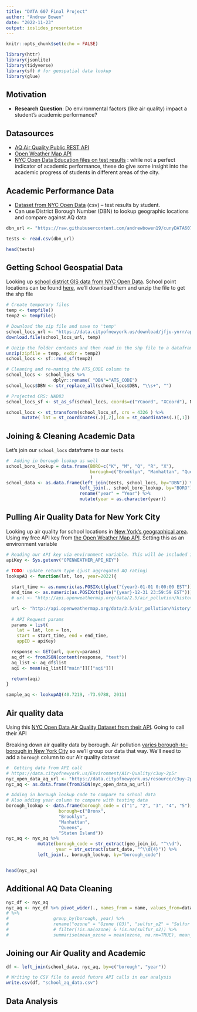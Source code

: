 ```yaml
---
title: "DATA 607 Final Project"
author: "Andrew Bowen"
date: "2022-11-23"
output: ioslides_presentation
---
```


```r
knitr::opts_chunk$set(echo = FALSE)
```

```r
library(httr)
library(jsonlite)
library(tidyverse)
library(sf) # for geospatial data lookup
library(glue)
```
## Motivation
- **Research Question**: Do environmental factors (like air quality) impact a student's academic performance?

## Datasources
- [AQ Air Quality Public REST API](https://docs.openaq.org/reference/introduction-1)
- [Open Weather Map API](https://openweathermap.org/api)
- [NYC Open Data Education files on test results](https://data.cityofnewyork.us/browse?category=Education&q=Test&sortBy=relevance) : while not a perfect indicator of academic performance, these do give some insight into the academic progress of students in different areas of the city.

## Academic Performance Data
- [Dataset from NYC Open Data](https://data.cityofnewyork.us/Education/2006-2012-Math-Test-Results-All-Students/3mrr-8h5c/data) (csv) -- test results by student.
- Can use District Borough Number (DBN) to lookup geographic locations and compare against AQ data
```r
dbn_url <- "https://raw.githubusercontent.com/andrewbowen19/cunyDATA607/main/projects/final_project/2006_-_2012__Math_Test_Results__-_All_Students.csv"

tests <- read.csv(dbn_url)

head(tests)
```



## Getting School Geospatial Data
Looking up [school district GIS data from NYC Open Data](https://data.cityofnewyork.us/Education/School-Districts/r8nu-ymqj). School point locations can be found [here](https://data.cityofnewyork.us/Education/School-Point-Locations/jfju-ynrr), we'll download them and unzip the file to get the shp file
```r
# Create temporary files
temp <- tempfile()
temp2 <- tempfile()

# Download the zip file and save to 'temp' 
school_locs_url <- "https://data.cityofnewyork.us/download/jfju-ynrr/application%2Fzip"
download.file(school_locs_url, temp)

# Unzip the folder contents and then read in the shp file to a dataframe
unzip(zipfile = temp, exdir = temp2)
school_locs <- sf::read_sf(temp2)
```

```r
# Cleaning and re-naming the ATS_CODE column to 
school_locs <- school_locs %>% 
                  dplyr::rename( "DBN"="ATS_CODE")
school_locs$DBN <- str_replace_all(school_locs$DBN, "\\s+", "")

# Projected CRS: NAD83
school_locs_sf <- st_as_sf(school_locs, coords=c("YCoord", "XCoord"), NAD83)

school_locs <- st_transform(school_locs_sf, crs = 4326 ) %>%
      mutate( lat = st_coordinates(.)[,2],lon = st_coordinates(.)[,1])
```

## Joining & Cleaning Academic Data
Let's join our `school_locs` dataframe to our `tests` 
```r
#  Adding in borough lookup as well
school_boro_lookup = data.frame(BORO=c("K", "M", "Q", "R", "X"),
                                borough=c("Brooklyn", "Manhattan", "Queens", "Staten Island", "Bronx")
                                )
school_data <- as.data.frame(left_join(tests, school_locs, by="DBN")) %>%
                            left_join(., school_boro_lookup, by="BORO") %>%
                            rename("year" = "Year") %>%
                            mutate(year = as.character(year))
```

## Pulling Air Quality Data for New York City

Looking up air quality for school locations in [New York's geographical area](https://www.latlong.net/place/new-york-city-ny-usa-1848.html). Using my free API key from [the Open Weather Map API](https://openweathermap.org/api). Setting this as an environment variable
```r
# Reading our API key via environment variable. This will be included in submission for reproduction
apiKey <- Sys.getenv("OPENWEATHER_API_KEY")

# TODO: update return type (just aggregated AQ rating)
lookupAQ <- function(lat, lon, year=2022){
  
  start_time <- as.numeric(as.POSIXct(glue("{year}-01-01 0:00:00 EST")))
  end_time <- as.numeric(as.POSIXct(glue("{year}-12-31 23:59:59 EST")))
  # url <- "http://api.openweathermap.org/data/2.5/air_pollution/history?lat={lat}&lon={lon}&start={start_time}&end={end_time}&appid={apiKey}"

  url <- "http://api.openweathermap.org/data/2.5/air_pollution/history"
  
  # API Request params
  params = list(
    lat = lat, lon = lon,
    start = start_time, end = end_time,
    appID = apiKey)

  response <- GET(url, query=params)
  aq_df <- fromJSON(content(response, "text"))
  aq_list <- aq_df$list
  aqi <- mean(aq_list[["main"]][["aqi"]])

  return(aqi)
}

sample_aq <- lookupAQ(40.7219, -73.9788, 2011)

```




## Air quality data
Using this [NYC Open Data Air Quality Dataset from their API](https://data.cityofnewyork.us/Environment/Air-Quality/c3uy-2p5r). Going to call their API


Breaking down air quality data by borough. Air pollution [varies borough-to-borough in New York City](https://vega.github.io/schema/vega-lite/v4.json) so we'll group our data that way. We'll need to add a `borough` column to our Air quality dataset
```r
#  Getting data from API call
# https://data.cityofnewyork.us/Environment/Air-Quality/c3uy-2p5r
nyc_open_data_aq_url <- "https://data.cityofnewyork.us/resource/c3uy-2p5r.json"
nyc_aq <- as.data.frame(fromJSON(nyc_open_data_aq_url))

# Adding in borough lookup code to compare to school data
# Also adding year column to compare with testing data
borough_lookup <- data.frame(borough_code = c("1", "2", "3", "4", "5"),
                    borough=c("Bronx",
                    "Brooklyn",
                    "Manhattan",
                    "Queens",
                    "Staten Island"))
nyc_aq <- nyc_aq %>%
            mutate(borough_code = str_extract(geo_join_id, "^\\d"),
                   year = str_extract(start_date, "^\\d{4}")) %>%
            left_join(., borough_lookup, by="borough_code")


head(nyc_aq)
```
## Additional AQ Data Cleaning
```r
nyc_df <- nyc_aq
nyc_aq <- nyc_df %>% pivot_wider(., names_from = name, values_from=data_value)
# %>%
#                 group_by(borough, year) %>%
#                 rename("ozone" = "Ozone (O3)", "sulfur_o2" = "Sulfur Dioxide (SO2)") %>%
#                 # filter(!is.na(ozone) & !is.na(sulfur_o2)) %>%
#                 summarise(mean_ozone = mean(ozone, na.rm=TRUE), mean_sulfur_o2 = mean(sulfur_o2, na.rm=TRUE))
```


## Joining our Air Quality and Academic
```r
df <- left_join(school_data, nyc_aq, by=c("borough", "year"))
```

```r
# Writing to CSV file to avoid future API calls in our analysis
write.csv(df, "school_aq_data.csv")
```

## Data Analysis









